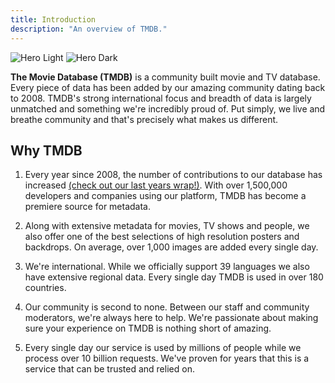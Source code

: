 ```yaml
---
title: Introduction
description: "An overview of TMDB."
---
```


<img
  className="block dark:hidden h-32" noZoom
  src="/images/blue_square_2-d537fb228cf3ded904ef09b136fe3fec72548ebc1fea3fbbd1ad9e36364db38b.svg"
  alt="Hero Light"
/>
<img
  className="hidden dark:block h-32" noZoom
  src="/images/blue_square_2-d537fb228cf3ded904ef09b136fe3fec72548ebc1fea3fbbd1ad9e36364db38b.svg"
  alt="Hero Dark"
/>

<b>The Movie Database (TMDB)</b> is a community built movie and TV database. 
Every piece of data has been added by our amazing community dating back to 2008. 
TMDB's strong international focus and breadth of data is largely unmatched and something we're incredibly proud of. 
Put simply, we live and breathe community and that's precisely what makes us different.

## Why TMDB
1. Every year since 2008, the number of contributions to our database has increased [(check out our last years wrap!)](https://www.themoviedb.org/2024).
 With over 1,500,000 developers and companies using our platform, TMDB has become a premiere source for metadata.

2. Along with extensive metadata for movies, TV shows and people, we also offer one of the best selections of high resolution posters and backdrops. 
On average, over 1,000 images are added every single day.

3. We're international. While we officially support 39 languages we also have extensive regional data. 
Every single day TMDB is used in over 180 countries.

4. Our community is second to none. Between our staff and community moderators, we're always here to help. 
We're passionate about making sure your experience on TMDB is nothing short of amazing.

5. Every single day our service is used by millions of people while we process over 10 billion requests. 
We've proven for years that this is a service that can be trusted and relied on.
